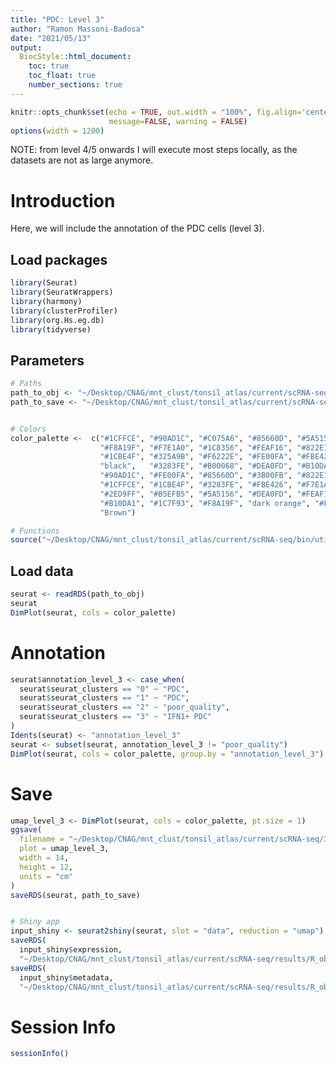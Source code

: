 ```yaml
---
title: "PDC: Level 3"
author: "Ramon Massoni-Badosa"
date: "2021/05/13"
output: 
  BiocStyle::html_document:
    toc: true
    toc_float: true
    number_sections: true
---
```


```r
knitr::opts_chunk$set(echo = TRUE, out.width = "100%", fig.align='center', 
                      message=FALSE, warning = FALSE)
options(width = 1200)
```

NOTE: from level 4/5 onwards I will execute most steps locally, as the datasets are not as large anymore.


# Introduction

Here, we will include the annotation of the PDC cells (level 3).


## Load packages

```r
library(Seurat)
library(SeuratWrappers)
library(harmony)
library(clusterProfiler)
library(org.Hs.eg.db)
library(tidyverse)
```


## Parameters

```r
# Paths
path_to_obj <- "~/Desktop/CNAG/mnt_clust/tonsil_atlas/current/scRNA-seq/results/R_objects/level_3/PDC/PDC_clustered_level_3_with_pre_freeze.rds"
path_to_save <- "~/Desktop/CNAG/mnt_clust/tonsil_atlas/current/scRNA-seq/results/R_objects/level_4/PDC/PDC_annotated_level_4.rds"


# Colors
color_palette <-  c("#1CFFCE", "#90AD1C", "#C075A6", "#85660D", "#5A5156", "#AA0DFE",   
                    "#F8A19F", "#F7E1A0", "#1C8356", "#FEAF16", "#822E1C", "#C4451C",   
                    "#1CBE4F", "#325A9B", "#F6222E", "#FE00FA", "#FBE426", "#16FF32", 
                    "black",   "#3283FE", "#B00068", "#DEA0FD", "#B10DA1", "#E4E1E3",   
                    "#90AD1C", "#FE00FA", "#85660D", "#3B00FB", "#822E1C", "coral2", 
                    "#1CFFCE", "#1CBE4F", "#3283FE", "#FBE426", "#F7E1A0", "#325A9B",   
                    "#2ED9FF", "#B5EFB5", "#5A5156", "#DEA0FD", "#FEAF16", "#683B79",   
                    "#B10DA1", "#1C7F93", "#F8A19F", "dark orange", "#FEAF16", "#FBE426",  
                    "Brown")

# Functions
source("~/Desktop/CNAG/mnt_clust/tonsil_atlas/current/scRNA-seq/bin/utils.R")
```


## Load data

```r
seurat <- readRDS(path_to_obj)
seurat
DimPlot(seurat, cols = color_palette)
```


# Annotation

```r
seurat$annotation_level_3 <- case_when(
  seurat$seurat_clusters == "0" ~ "PDC",
  seurat$seurat_clusters == "1" ~ "PDC",
  seurat$seurat_clusters == "2" ~ "poor_quality",
  seurat$seurat_clusters == "3" ~ "IFN1+ PDC"
)
Idents(seurat) <- "annotation_level_3"
seurat <- subset(seurat, annotation_level_3 != "poor_quality")
DimPlot(seurat, cols = color_palette, group.by = "annotation_level_3")
```



# Save

```r
umap_level_3 <- DimPlot(seurat, cols = color_palette, pt.size = 1)
ggsave(
  filename = "~/Desktop/CNAG/mnt_clust/tonsil_atlas/current/scRNA-seq/3-clustering/4-level_4/PDC/tmp/PDC_umap_level_4.png",
  plot = umap_level_3,
  width = 14,
  height = 12,
  units = "cm"
)
saveRDS(seurat, path_to_save)


# Shiny app
input_shiny <- seurat2shiny(seurat, slot = "data", reduction = "umap")
saveRDS(
  input_shiny$expression,
  "~/Desktop/CNAG/mnt_clust/tonsil_atlas/current/scRNA-seq/results/R_objects/level_4/PDC/PDC_expression_to_shiny_app_level_3.rds")
saveRDS(
  input_shiny$metadata,
  "~/Desktop/CNAG/mnt_clust/tonsil_atlas/current/scRNA-seq/results/R_objects/level_4/PDC/PDC_metadata_to_shiny_app_level_3.rds")
```


# Session Info

```r
sessionInfo()
```

